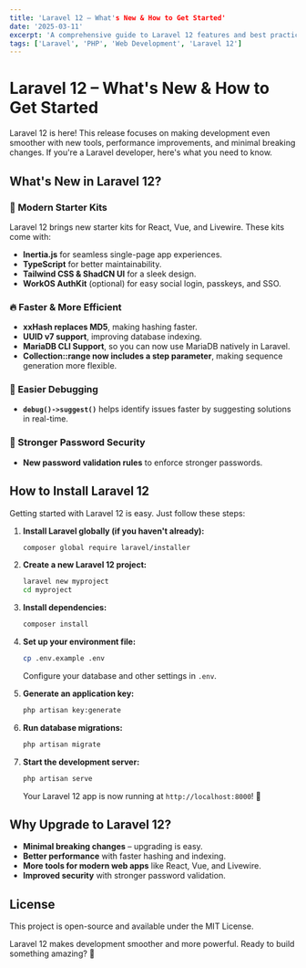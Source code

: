 ```yaml
---
title: 'Laravel 12 – What's New & How to Get Started'
date: '2025-03-11'
excerpt: 'A comprehensive guide to Laravel 12 features and best practices for modern web development.'
tags: ['Laravel', 'PHP', 'Web Development', 'Laravel 12']
---
```


# Laravel 12 – What's New & How to Get Started

Laravel 12 is here! This release focuses on making development even smoother with new tools, performance improvements, and minimal breaking changes. If you're a Laravel developer, here's what you need to know.

## What's New in Laravel 12?

### 🚀 Modern Starter Kits
Laravel 12 brings new starter kits for React, Vue, and Livewire. These kits come with:
- **Inertia.js** for seamless single-page app experiences.
- **TypeScript** for better maintainability.
- **Tailwind CSS & ShadCN UI** for a sleek design.
- **WorkOS AuthKit** (optional) for easy social login, passkeys, and SSO.

### 🔥 Faster & More Efficient
- **xxHash replaces MD5**, making hashing faster.
- **UUID v7 support**, improving database indexing.
- **MariaDB CLI Support**, so you can now use MariaDB natively in Laravel.
- **Collection::range now includes a step parameter**, making sequence generation more flexible.

### 🔧 Easier Debugging
- **`debug()->suggest()`** helps identify issues faster by suggesting solutions in real-time.

### 🔑 Stronger Password Security
- **New password validation rules** to enforce stronger passwords.

## How to Install Laravel 12

Getting started with Laravel 12 is easy. Just follow these steps:

1. **Install Laravel globally (if you haven't already):**
   ```bash
   composer global require laravel/installer
   ```

2. **Create a new Laravel 12 project:**
   ```bash
   laravel new myproject
   cd myproject
   ```

3. **Install dependencies:**
   ```bash
   composer install
   ```

4. **Set up your environment file:**
   ```bash
   cp .env.example .env
   ```
   Configure your database and other settings in `.env`.

5. **Generate an application key:**
   ```bash
   php artisan key:generate
   ```

6. **Run database migrations:**
   ```bash
   php artisan migrate
   ```

7. **Start the development server:**
   ```bash
   php artisan serve
   ```
   Your Laravel 12 app is now running at `http://localhost:8000`! 🎉

## Why Upgrade to Laravel 12?
- **Minimal breaking changes** – upgrading is easy.
- **Better performance** with faster hashing and indexing.
- **More tools for modern web apps** like React, Vue, and Livewire.
- **Improved security** with stronger password validation.

## License
This project is open-source and available under the MIT License.

Laravel 12 makes development smoother and more powerful. Ready to build something amazing? 🚀

